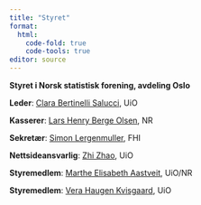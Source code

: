 ```yaml
---
title: "Styret"
format: 
  html:
    code-fold: true
    code-tools: true
editor: source
---
```


**Styret i Norsk statistisk forening, avdeling Oslo**

**Leder**: [Clara Bertinelli Salucci](https://www.mn.uio.no/math/english/people/aca/clarabe/), UiO 

**Kasserer**: [Lars Henry Berge Olsen](https://nr.no/ansatte/lars-henry-berge-olsen/), NR

**Sekretær**: [Simon Lergenmuller](https://www.fhi.no/om/organisasjon/metodeutvikling-og-analyse/simon-lergenmuller/), FHI 

**Nettsideansvarlig**: [Zhi Zhao](https://www.med.uio.no/imb/english/people/aca/zhiz/), UiO 

**Styremedlem**: [Marthe Elisabeth Aastveit](https://nr.no/ansatte/marthe-elisabeth-aastveit/), UiO/NR 

**Styremedlem**: [Vera Haugen Kvisgaard](https://www.mn.uio.no/math/english/people/aca/verahk/), UiO </b>

